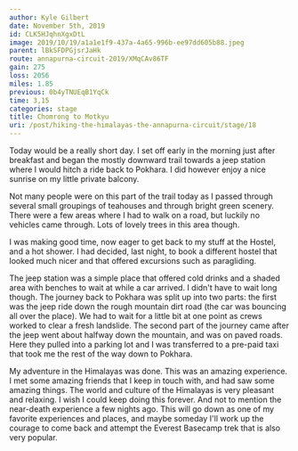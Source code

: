 ```yaml
---
author: Kyle Gilbert
date: November 5th, 2019
id: CLK5HJqhnXgxDtL
image: 2019/10/19/a1a1e1f9-437a-4a65-996b-ee97dd605b88.jpeg
parent: lBkSFDPGjsrJaHk
route: annapurna-circuit-2019/XMqCAv86TF
gain: 275
loss: 2056
miles: 1.85
previous: 0b4yTNUEqB1YqCk
time: 3,15
categories: stage
title: Chomrong to Motkyu
uri: /post/hiking-the-himalayas-the-annapurna-circuit/stage/18
---
```


<Stats />

<Route />

Today would be a really short day. I set off early in the morning just after
breakfast and began the mostly downward trail towards a jeep station where
I would hitch a ride back to Pokhara. I did however enjoy a nice sunrise on my
little private balcony.

Not many people were on this part of the trail today as I passed through
several small groupings of teahouses and through bright green scenery. There were
a few areas where I had to walk on a road, but luckily no vehicles came through.
Lots of lovely trees in this area though.

I was making good time, now eager to get back to my stuff at the Hostel, and a
hot shower. I had decided, last night, to book a different hostel that looked
much nicer and that offered excursions such as paragliding.

The jeep station was a simple place that offered cold drinks and a shaded area
with benches to wait at while a car arrived. I didn't have to wait long though.
The journey back to Pokhara was split up into two parts: the first was the
jeep ride down the rough mountain dirt road (the car was bouncing all over
the place). We had to wait for a little bit at one point as crews worked to clear
a fresh landslide. The second part of the journey came after the jeep went about
halfway down the mountain, and was on paved roads. Here they pulled into a
parking lot and I was transferred to a pre-paid taxi that took me the rest of
the way down to Pokhara.

My adventure in the Himalayas was done. This was an amazing experience. I met
some amazing friends that I keep in touch with, and had saw some amazing things.
The world and culture of the Himalayas is very pleasant and relaxing. I wish
I could keep doing this forever. And not to mention the near-death experience a
few nights ago. This will go down as one of my favorite experiences and places,
and maybe someday I'll work up the courage to come back and attempt the Everest
Basecamp trek that is also very popular.

